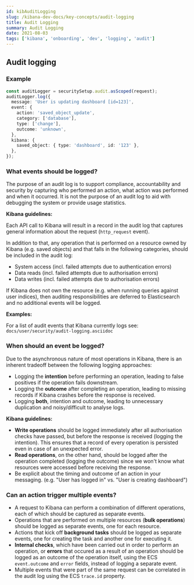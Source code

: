 ```yaml
---
id: kibAuditLogging
slug: /kibana-dev-docs/key-concepts/audit-logging
title: Audit Logging
summary: Audit Logging
date: 2021-08-03
tags: ['kibana', 'onboarding', 'dev', 'logging', 'audit']
---
```


## Audit logging

### Example

```typescript
const auditLogger = securitySetup.audit.asScoped(request);
auditLogger.log({
  message: 'User is updating dashboard [id=123]',
  event: {
    action: 'saved_object_update',
    category: ['database'],
    type: ['change'],
    outcome: 'unknown',
  },
  kibana: {
    saved_object: { type: 'dashboard', id: '123' },
  },
});
```

### What events should be logged?

The purpose of an audit log is to support compliance, accountability and
security by capturing who performed an action, what action was performed and
when it occurred. It is not the purpose of an audit log to aid with debugging
the system or provide usage statistics.

**Kibana guidelines:**

Each API call to Kibana will result in a record in the audit log that captures
general information about the request (`http_request` event).

In addition to that, any operation that is performed on a resource owned by
Kibana (e.g. saved objects) and that falls in the following categories, should
be included in the audit log:

- System access (incl. failed attempts due to authentication errors)
- Data reads (incl. failed attempts due to authorisation errors)
- Data writes (incl. failed attempts due to authorisation errors)

If Kibana does not own the resource (e.g. when running queries against user
indices), then auditing responsibilities are deferred to Elasticsearch and no
additional events will be logged.

**Examples:**

For a list of audit events that Kibana currently logs see:
`docs/user/security/audit-logging.asciidoc`

### When should an event be logged?

Due to the asynchronous nature of most operations in Kibana, there is an
inherent tradeoff between the following logging approaches:

- Logging the **intention** before performing an operation, leading to false
  positives if the operation fails downstream.
- Logging the **outcome** after completing an operation, leading to missing
  records if Kibana crashes before the response is received.
- Logging **both**, intention and outcome, leading to unnecessary duplication
  and noisy/difficult to analyse logs.

**Kibana guidelines:**

- **Write operations** should be logged immediately after all authorisation
  checks have passed, but before the response is received (logging the
  intention). This ensures that a record of every operation is persisted even in
  case of an unexpected error.
- **Read operations**, on the other hand, should be logged after the operation
  completed (logging the outcome) since we won't know what resources were
  accessed before receiving the response.
- Be explicit about the timing and outcome of an action in your messaging. (e.g.
  "User has logged in" vs. "User is creating dashboard")

### Can an action trigger multiple events?

- A request to Kibana can perform a combination of different operations, each of
  which should be captured as separate events.
- Operations that are performed on multiple resources (**bulk operations**)
  should be logged as separate events, one for each resource.
- Actions that kick off **background tasks** should be logged as separate
  events, one for creating the task and another one for executing it.
- **Internal checks**, which have been carried out in order to perform an
  operation, or **errors** that occured as a result of an operation should be
  logged as an outcome of the operation itself, using the ECS `event.outcome`
  and `error` fields, instead of logging a separate event.
- Multiple events that were part of the same request can be correlated in the
  audit log using the ECS `trace.id` property.
